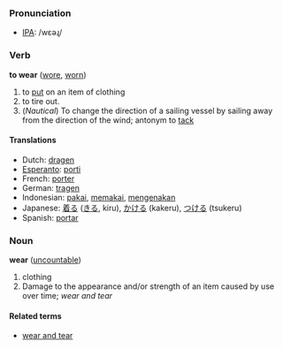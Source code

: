 === Pronunciation ===
*[[w:IPA|IPA]]: /wεəɻ/

=== Verb ===
'''to wear''' ([[wore]], [[worn]])

# to [[put]] on an item of clothing
# to tire out.
# (''Nautical'') To change the direction of a sailing vessel by sailing away from the direction of the wind; antonym to [[tack]]

==== Translations ====
*Dutch: [[dragen]]
*[[Esperanto]]: [[porti]]
*French: [[porter]]
*German: [[tragen]]
*Indonesian: [[pakai]], [[pakai|memakai]], [[kena|mengenakan]]
*Japanese: [[着る]] ([[きる]], kiru), [[かける]] (kakeru), [[つける]] (tsukeru)
*Spanish: [[portar]]

=== Noun ===
'''wear''' ([[uncountable]])

#clothing
#Damage to the appearance and/or strength of an item caused by use over time; ''wear and tear''

====Related terms====
*[[wear and tear]]